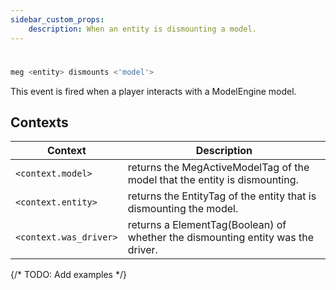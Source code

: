 ```yaml
---
sidebar_custom_props:
    description: When an entity is dismounting a model.
---
```

#
```js
meg <entity> dismounts <'model'>
```

<Event cancellable />

This event is fired when a player interacts with a ModelEngine model.

## Contexts

| Context                | Description                                                                     |
| ---------------------- | ------------------------------------------------------------------------------- |
| `<context.model>`      | returns the MegActiveModelTag of the model that the entity is dismounting.      |
| `<context.entity>`     | returns the EntityTag of the entity that is dismounting the model.              |
| `<context.was_driver>` | returns a ElementTag(Boolean) of whether the dismounting entity was the driver. |

{/*
TODO: Add examples
*/}
